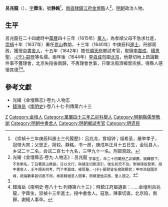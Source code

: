 '''呂兆龍'''（{{bd|1592年||17世紀}}），[[表字|字]]'''霖生'''，號'''静銘'''<ref>《崇禎十三年庚辰科進士三代履歷》：吕兆龙，曾祖钟；祖希圣，屡举孝子，冠带大宾；父思正，简较。静銘，书一房，庚戌年正月十五日生，金坛县人，乡试二十二名，会试二百七十九名，三甲九十一名。刑部观政。</ref>，[[南直隸|南直隸]][[鎮江府|鎮江府]][[金壇縣|金壇縣]]人<ref name=djs>光緒《金壇縣志·卷九·人物志》：呂兆龍 <sub>字霖生，年二十四萬厯乙卯鄉薦，婉轉膝下，不急榮名，丁丑署崑山教諭，日以文行，與諸生切劘汲引，後生如恐不及。崇禎庚辰登第，授中書舍人，壬午順天同考，門下李震成、楊思聖、-{于}-嗣登皆名宿致顯官；甲申流寇圍京城，疏論數事甚切直不用，尋南歸絕意人間事，周鄉里恤宗族，里人德之。</sub></ref>，[[明朝|明朝]]政治人物。

==生平==
呂兆龍在二十四歲時中[[萬曆|萬曆]]四十三年（1615年）[[舉人|舉人]]，為孝順父母不急求仕進，[[崇禎|崇禎]]十年（1637年）署任[[崑山縣|崑山]]教諭，十三年（1640年）中庚辰科[[進士|進士]]，刑部观政，獲授[[中書舍人|中書舍人]]，十五年（1642年）擔任[[順天府|順天府]]鄉試考官，取錄[[李震成|李震成]]、[[楊思聖|楊思聖]]、[[于嗣登|-{于}-嗣登]]等名儒。兩年後（1644年）[[李自成|李自成]]包圍[[北京|北京]]，他懇切地上疏論數件事不獲理會，北京失陷後南歸，不再理會世事，只專注周濟鄉里宗族，得縣人感懷其德<ref name=djs/><ref>錢海岳《南明史·卷八十七·列傳第六十三》：時鎮江府屬遺臣：……金壇則呂兆龍，字霖生，崇禎十三年進士。授中書舍人。寇急，陳事切直。北京陷，南歸，謝絕人事卒。</ref>。

==參考文獻==
{{reflist}}
*光緒《金壇縣志》·卷九·人物志
*[[錢海岳|錢海岳]]《[[南明史_(錢海岳)|南明史]]》·卷八十七·列傳第六十三

{{start box}}
{{s-off}}
{{s-before|[[霍蒙極|霍蒙極]]}}
{{s-title|明朝崑山縣教諭|1637年－1640年<br>{{small|（署）}}}}
{{s-after|[[張紹祖|張紹祖]]}}
{{end box}}

{{崇禎十三年庚辰科殿試金榜}}

{{Authority control}}

{{DEFAULTSORT:}}
[[Category:呂姓|Z]]
[[Category:金壇人|Category:金壇人]]
[[Category:萬曆四十三年乙卯科舉人|Category:萬曆四十三年乙卯科舉人]]
[[Category:明朝縣儒學教諭|Category:明朝縣儒學教諭]]
[[Category:明朝中書舍人|Category:明朝中書舍人]]
[[Category:明朝鄉試考官|Category:明朝鄉試考官]]
[[Category:明遗民|Category:明遗民]]
